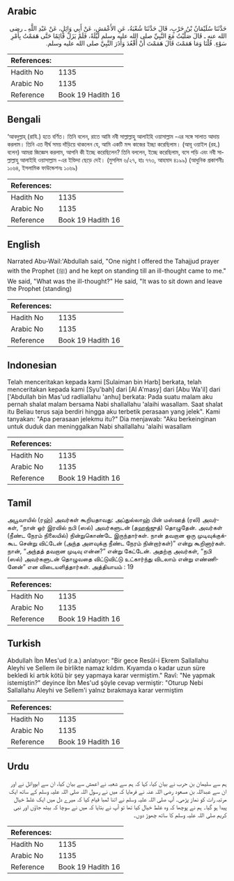 ## Arabic


<div dir="rtl" lang="ar" style={{fontSize:'larger',backgroundColor:'#f8f9fa',padding:20}}>
حَدَّثَنَا سُلَيْمَانُ بْنُ حَرْبٍ، قَالَ حَدَّثَنَا شُعْبَةُ، عَنِ الأَعْمَشِ، عَنْ أَبِي وَائِلٍ، عَنْ عَبْدِ اللَّهِ ـ رضى الله عنه ـ قَالَ صَلَّيْتُ مَعَ النَّبِيِّ صلى الله عليه وسلم لَيْلَةً، فَلَمْ يَزَلْ قَائِمًا حَتَّى هَمَمْتُ بِأَمْرِ سَوْءٍ‏.‏ قُلْنَا وَمَا هَمَمْتَ قَالَ هَمَمْتَ أَنْ أَقْعُدَ وَأَذَرَ النَّبِيَّ صلى الله عليه وسلم‏.‏
</div>
<div style={{backgroundColor:'#f8f9fa',padding:20, marginBottom: 10}}><table> <thead> <tr> <th>References:</th> <th></th> </tr> </thead> <tbody><tr><td>Hadith No</td><td>1135</td></tr><tr><td>Arabic No</td><td>1135</td></tr><tr><td>Reference</td><td>Book 19 Hadith 16</td></tr></tbody></table></div>

## Bengali


<div dir="ltr" lang="bn" style={{fontSize:'larger',backgroundColor:'#f8f9fa',padding:20}}>
‘আবদুল্লাহ্ (রাযি.) হতে বর্ণিত। তিনি বলেন, রাতে আমি নবী সাল্লাল্লাহু আলাইহি ওয়াসাল্লাম -এর সঙ্গে সালাত আদায় করলাম। তিনি এত দীর্ঘ সময় দাঁড়িয়ে থাকলেন যে, আমি একটি মন্দ কাজের ইচ্ছা করেছিলাম। (আবূ ওয়াইল (রহ.) বলেন) আমরা জিজ্ঞেস করলাম, আপনি কী ইচ্ছে করেছিলেন? তিনি বললেন, ইচ্ছে করেছিলাম, বসে পড়ি এবং নবী সাল্লাল্লাহু আলাইহি ওয়াসাল্লাম -এর ইক্তিদা ছেড়ে দেই। (মুসলিম ৬/২৭, হাঃ ৭৭৩, আহমাদ ৪১৯৯) (আধুনিক প্রকাশনীঃ ১০৬৪, ইসলামিক ফাউন্ডেশনঃ ১০৬৯)
</div>
<div style={{backgroundColor:'#f8f9fa',padding:20, marginBottom: 10}}><table> <thead> <tr> <th>References:</th> <th></th> </tr> </thead> <tbody><tr><td>Hadith No</td><td>1135</td></tr><tr><td>Arabic No</td><td>1135</td></tr><tr><td>Reference</td><td>Book 19 Hadith 16</td></tr></tbody></table></div>

## English


<div dir="ltr" lang="en" style={{fontSize:'larger',backgroundColor:'#f8f9fa',padding:20}}>
Narrated Abu-Wail:'Abdullah said, "One night I offered the Tahajjud prayer with the Prophet (ﷺ) and he kept on standing till an ill-thought came to me." We said, "What was the ill-thought?" He said, "It was to sit down and leave the Prophet (standing)
</div>
<div style={{backgroundColor:'#f8f9fa',padding:20, marginBottom: 10}}><table> <thead> <tr> <th>References:</th> <th></th> </tr> </thead> <tbody><tr><td>Hadith No</td><td>1135</td></tr><tr><td>Arabic No</td><td>1135</td></tr><tr><td>Reference</td><td>Book 19 Hadith 16</td></tr></tbody></table></div>

## Indonesian


<div dir="ltr" lang="id" style={{fontSize:'larger',backgroundColor:'#f8f9fa',padding:20}}>
Telah menceritakan kepada kami [Sulaiman bin Harb] berkata, telah menceritakan kepada kami [Syu'bah] dari [Al A'masy] dari [Abu Wa'il] dari ['Abdullah bin Mas'ud radliallahu 'anhu] berkata: Pada suatu malam aku pernah shalat malam bersama Nabi shallallahu 'alaihi wasallam. Saat shalat itu Beliau terus saja berdiri hingga aku terbetik perasaan yang jelek". Kami tanyakan: "Apa perasaan jelekmu itu?" Dia menjawab: "Aku berkeinginan untuk duduk dan meninggalkan Nabi shallallahu 'alaihi wasallam
</div>
<div style={{backgroundColor:'#f8f9fa',padding:20, marginBottom: 10}}><table> <thead> <tr> <th>References:</th> <th></th> </tr> </thead> <tbody><tr><td>Hadith No</td><td>1135</td></tr><tr><td>Arabic No</td><td>1135</td></tr><tr><td>Reference</td><td>Book 19 Hadith 16</td></tr></tbody></table></div>

## Tamil


<div dir="ltr" lang="ta" style={{fontSize:'larger',backgroundColor:'#f8f9fa',padding:20}}>
அபூவாயில் (ரஹ்) அவர்கள் கூறியதாவது: அப்துல்லாஹ் பின் மஸ்ஊத் (ரலி) அவர்கள், “நான் ஓர் இரவில் நபி (ஸல்) அவர்களுடன் (தஹஜ்ஜுத்) தொழுதேன். அவர்கள் (நீண்ட நேரம் நிலையில்) நின்றுகொண்டே இருந்தார்கள். நான் தவறான ஒரு முடிவுக்குக்கூட சென்று விட்டேன் (அந்த அளவுக்கு நீண்ட நேரம் நின்றார்கள்)” என்று கூறினார்கள். நான், “அந்தத் தவறான முடிவு என்ன?” என்று கேட்டேன். அதற்கு அவர்கள், “நபி (ஸல்) அவர்களுடன் தொழுவதை விட்டுவிட்டு உட்கார்ந்து விடலாம் என்று எண்ணினேன்” என விடையளித்தார்கள். அத்தியாயம் : 19
</div>
<div style={{backgroundColor:'#f8f9fa',padding:20, marginBottom: 10}}><table> <thead> <tr> <th>References:</th> <th></th> </tr> </thead> <tbody><tr><td>Hadith No</td><td>1135</td></tr><tr><td>Arabic No</td><td>1135</td></tr><tr><td>Reference</td><td>Book 19 Hadith 16</td></tr></tbody></table></div>

## Turkish


<div dir="ltr" lang="tr" style={{fontSize:'larger',backgroundColor:'#f8f9fa',padding:20}}>
Abdullah İbn Mes'ud (r.a.) anlatıyor: "Bir gece Resûl-i Ekrem Sallallahu Aleyhi ve Sellem ile birlikte namaz kıldım. Kıyamda o kadar uzun süre bekledi ki artık kötü bir şey yapmaya karar vermiştim." Ravî: "Ne yapmak istemiştin?" deyince İbn Mes'ud şöyle cevap vermiştir: "Oturup Nebi Sallallahu Aleyhi ve Sellem'i yalnız bırakmaya karar vermiştim
</div>
<div style={{backgroundColor:'#f8f9fa',padding:20, marginBottom: 10}}><table> <thead> <tr> <th>References:</th> <th></th> </tr> </thead> <tbody><tr><td>Hadith No</td><td>1135</td></tr><tr><td>Arabic No</td><td>1135</td></tr><tr><td>Reference</td><td>Book 19 Hadith 16</td></tr></tbody></table></div>

## Urdu


<div dir="rtl" lang="ur" style={{fontSize:'larger',backgroundColor:'#f8f9fa',padding:20}}>
ہم سے سلیمان بن حرب نے بیان کیا، کہا کہ ہم سے شعبہ نے اعمش سے بیان کیا، ان سے ابووائل نے اور ان سے عبداللہ بن مسعود رضی اللہ عنہ نے فرمایا کہ میں نے رسول اللہ صلی اللہ علیہ وسلم کے ساتھ ایک مرتبہ رات کو نماز پڑھی۔ آپ صلی اللہ علیہ وسلم نے اتنا لمبا قیام کیا کہ میرے دل میں ایک غلط خیال پیدا ہو گیا۔ ہم نے پوچھا کہ وہ غلط خیال کیا تھا تو آپ نے بتایا کہ میں نے سوچا کہ بیٹھ جاؤں اور نبی کریم صلی اللہ علیہ وسلم کا ساتھ چھوڑ دوں۔
</div>
<div style={{backgroundColor:'#f8f9fa',padding:20, marginBottom: 10}}><table> <thead> <tr> <th>References:</th> <th></th> </tr> </thead> <tbody><tr><td>Hadith No</td><td>1135</td></tr><tr><td>Arabic No</td><td>1135</td></tr><tr><td>Reference</td><td>Book 19 Hadith 16</td></tr></tbody></table></div>